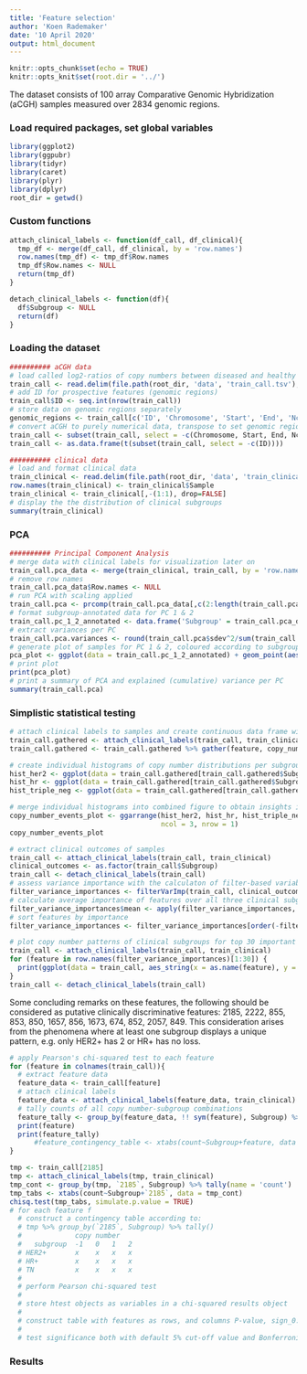 ```yaml
---
title: 'Feature selection'
author: 'Koen Rademaker'
date: '10 April 2020'
output: html_document
---
```


```r
knitr::opts_chunk$set(echo = TRUE)
knitr::opts_knit$set(root.dir = '../')
```

The dataset consists of 100 array Comparative Genomic Hybridization (aCGH) samples measured over 2834 genomic regions.

### Load required packages, set global variables
```r
library(ggplot2)
library(ggpubr)
library(tidyr)
library(caret)
library(plyr)
library(dplyr)
root_dir = getwd()
```

### Custom functions
```r
attach_clinical_labels <- function(df_call, df_clinical){
  tmp_df <- merge(df_call, df_clinical, by = 'row.names')
  row.names(tmp_df) <- tmp_df$Row.names
  tmp_df$Row.names <- NULL
  return(tmp_df)
}

detach_clinical_labels <- function(df){
  df$Subgroup <- NULL
  return(df)
}
```


### Loading the dataset
```r
########## aCGH data
# load called log2-ratios of copy numbers between diseased and healthy tissues
train_call <- read.delim(file.path(root_dir, 'data', 'train_call.tsv'), header = TRUE, sep = '\t')
# add ID for prospective features (genomic regions)
train_call$ID <- seq.int(nrow(train_call))
# store data on genomic regions separately
genomic_regions <- train_call[c('ID', 'Chromosome', 'Start', 'End', 'Nclone')]
# convert aCGH to purely numerical data, transpose to set genomic regions as features
train_call <- subset(train_call, select = -c(Chromosome, Start, End, Nclone))
train_call <- as.data.frame(t(subset(train_call, select = -c(ID))))

########## clinical data
# load and format clinical data
train_clinical <- read.delim(file.path(root_dir, 'data', 'train_clinical.tsv'), header = TRUE, sep = '\t')
row.names(train_clinical) <- train_clinical$Sample
train_clinical <- train_clinical[,-(1:1), drop=FALSE]
# display the the distribution of clinical subgroups
summary(train_clinical)
```


### PCA
```r
########## Principal Component Analysis
# merge data with clinical labels for visualization later on
train_call.pca_data <- merge(train_clinical, train_call, by = 'row.names')
# remove row names
train_call.pca_data$Row.names <- NULL
# run PCA with scaling applied
train_call.pca <- prcomp(train_call.pca_data[,c(2:length(train_call.pca_data))], scale. = TRUE)
# format subgroup-annotated data for PC 1 & 2
train_call.pc_1_2_annotated <- data.frame('Subgroup' = train_call.pca_data$Subgroup, train_call.pca$x[, 1:2])
# extract variances per PC
train_call.pca.variances <- round(train_call.pca$sdev^2/sum(train_call.pca$sdev^2) * 100, digits = 2)
# generate plot of samples for PC 1 & 2, coloured according to subgroup
pca_plot <- ggplot(data = train_call.pc_1_2_annotated) + geom_point(aes(x = PC1, y = PC2, col = Subgroup)) + labs(x = paste('PC1 (', train_call.pca.variances[1], '%)', sep=''), y = paste('PC2 (', train_call.pca.variances[2], '%)', sep = '')) + theme_minimal()
# print plot
print(pca_plot)
# print a summary of PCA and explained (cumulative) variance per PC
summary(train_call.pca)
```


### Simplistic statistical testing
```r
# attach clinical labels to samples and create continuous data frame with copy numbers
train_call.gathered <- attach_clinical_labels(train_call, train_clinical)
train_call.gathered <- train_call.gathered %>% gather(feature, copy_number, 1 : (length(train_call.gathered) - 1))

# create individual histograms of copy number distributions per subgroup
hist_her2 <- ggplot(data = train_call.gathered[train_call.gathered$Subgroup=='HER2+',], aes(x = copy_number)) + geom_histogram(binwidth = 0.5, fill = '#F8766D') + labs(x = 'Copy number', y = 'Count', title = 'HER2+') + ylim(0, 65000) + theme_classic()
hist_hr <- ggplot(data = train_call.gathered[train_call.gathered$Subgroup=='HR+',], aes(x = copy_number)) + geom_histogram(binwidth = 0.5, fill = '#00BA38') + labs(x = 'Copy number', y = 'Count', title = 'HR+') + ylim(0, 65000) + theme_classic()
hist_triple_neg <- ggplot(data = train_call.gathered[train_call.gathered$Subgroup=='Triple Neg',], aes(x = copy_number)) + geom_histogram(binwidth = 0.5, fill = '#619CFF') + labs(x = 'Copy number', y = 'Count', title = 'Triple negative') + ylim(0, 65000) + theme_classic()

# merge individual histograms into combined figure to obtain insights in copy number events per subgroup
copy_number_events_plot <- ggarrange(hist_her2, hist_hr, hist_triple_neg,
                                     ncol = 3, nrow = 1)
copy_number_events_plot
```

```r
# extract clinical outcomes of samples
train_call <- attach_clinical_labels(train_call, train_clinical)
clinical_outcomes <- as.factor(train_call$Subgroup)
train_call <- detach_clinical_labels(train_call)
# assess variance importance with the calculaton of filter-based variable importance
filter_variance_importances <- filterVarImp(train_call, clinical_outcomes, nonpara = FALSE)
# calculate average importance of features over all three clinical subgroups
filter_variance_importances$mean <- apply(filter_variance_importances, 1, mean)
# sort features by importance
filter_variance_importances <- filter_variance_importances[order(-filter_variance_importances$mean),]

# plot copy number patterns of clinical subgroups for top 30 important features
train_call <- attach_clinical_labels(train_call, train_clinical)
for (feature in row.names(filter_variance_importances)[1:30]) {
  print(ggplot(data = train_call, aes_string(x = as.name(feature), y = 'Subgroup', colour = 'Subgroup')) + geom_point() + labs(x = paste('Feature', feature), y = 'Clinical subgroup') + theme_classic())
}
train_call <- detach_clinical_labels(train_call)
```

Some concluding remarks on these features, the following should be considered as putative clinically discriminative features: 2185, 2222, 855, 853, 850, 1657, 856, 1673, 674, 852, 2057, 849. This consideration arises from the phenomena where at least one subgroup displays a unique pattern, e.g. only HER2+ has 2 or HR+ has no loss.

```r
# apply Pearson's chi-squared test to each feature
for (feature in colnames(train_call)){
  # extract feature data
  feature_data <- train_call[feature]
  # attach clinical labels
  feature_data <- attach_clinical_labels(feature_data, train_clinical)
  # tally counts of all copy number-subgroup combinations
  feature_tally <- group_by(feature_data, !! sym(feature), Subgroup) %>% tally(name = 'count')
  print(feature)
  print(feature_tally)
      #feature_contingency_table <- xtabs(count~Subgroup+feature, data = feature_tally)
}

tmp <- train_call[2185]
tmp <- attach_clinical_labels(tmp, train_clinical)
tmp_cont <- group_by(tmp, `2185`, Subgroup) %>% tally(name = 'count')
tmp_tabs <- xtabs(count~Subgroup+`2185`, data = tmp_cont)
chisq.test(tmp_tabs, simulate.p.value = TRUE)
# for each feature f
  # construct a contingency table according to:
  # tmp %>% group_by(`2185`, Subgroup) %>% tally()
  #             copy number
  #   subgroup  -1   0   1   2
  # HER2+       x    x   x   x  
  # HR+         x    x   x   x
  # TN          x    x   x   x
  #
  # perform Pearson chi-squared test
  #
  # store htest objects as variables in a chi-squared results object
  # 
  # construct table with features as rows, and columns P-value, sign_0.05 and sign_bonf
  #
  # test significance both with default 5% cut-off value and Bonferroni correction of 0.05 / 2834.
```


### Results